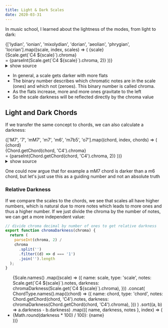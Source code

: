 ```yaml
---
title: Light & Dark Scales
date: 2020-03-31
---
```



In music school, I learned about the lightness of the modes, from light to dark:

<div>
  {['lydian', 'ionian', 'mixolydian', 'dorian', 'aeolian', 'phrygian', 'locrian'].map((scale, index, scales) => (
    <React.Fragment key={scale}>
      <Grid spacing={0} container style={{ width: '100%' }} alignItems="center">
        <Grid item xs={10}>
          <Score
            width={500}
            height={100}
            staves={rhythmicalScore(Rhythm.group(Scale.get(`C4 ${scale}`).notes.concat(['C5']), 4))}
          />
        </Grid>
        <Grid item xs={2}>
          {scale}
          <br />
          {Scale.get(`C4 ${scale}`).chroma}
          <br />= {parseInt(Scale.get(`C4 ${scale}`).chroma, 2)}
        </Grid>
      </Grid>
    </React.Fragment>
  ))}
</div>

<details>
<summary>show source</summary>


```ts
<div>
  {['lydian', 'ionian', 'mixolydian', 'dorian', 'aeolian', 'phrygian', 'locrian'].map((scale, index, scales) => (
    <React.Fragment key={scale}>
      <Grid spacing={0} container style={{ width: '100%' }} alignItems="center">
        <Grid item xs={10}>
          <Score
            width={500}
            height={100}
            staves={rhythmicalScore(Rhythm.group(Scale.get(`C4 ${scale}`).notes.concat(['C5']), 4))}
          />
        </Grid>
        <Grid item xs={2}>
          {scale}
          <br />
          {Scale.get(`C4 ${scale}`).chroma}
        </Grid>
      </Grid>
    </React.Fragment>
  ))}
</div>
```

</details>


- In general, a scale gets darker with more flats
- The binary number describes which chromatic notes are in the scale (ones) and which not (zeroes). This binary number is called chroma.
- As the flats increase, more and more ones gravitate to the left
- So the scale darkness will be reflected directly by the chroma value

## Light and Dark Chords

If we transfer the same concept to chords, we can also calculate a darkness:

<div>
  {['M7', '7', 'mM7', 'm7', 'm6', 'm7b5', 'o7'].map((chord, index, chords) => (
    <React.Fragment key={chord}>
      <Grid spacing={0} container style={{ width: '100%' }} alignItems="center">
        <Grid item xs={10}>
          <Score width={500} height={100} staves={rhythmicalScore([Chord.getChord(chord, 'C4').notes])} />
        </Grid>
        <Grid item xs={2}>
          {chord}
          <br />
          {Chord.getChord(chord, 'C4').chroma}
          <br />= {parseInt(Chord.getChord(chord, 'C4').chroma, 2)}
        </Grid>
      </Grid>
    </React.Fragment>
  ))}
</div>

<details>
<summary>show source</summary>


```ts
<div>
  {['M7', '7', 'mM7', 'm7', 'm6', 'm7b5', 'o7'].map((chord, index, chords) => (
    <React.Fragment key={chord}>
      <Grid spacing={0} container style={{ width: '100%' }} alignItems="center">
        <Grid item xs={10}>
          <Score width={500} height={100} staves={rhythmicalScore([Chord.getChord(chord, 'C4').notes])} />
        </Grid>
        <Grid item xs={2}>
          {chord}
          <br />
          {Chord.getChord(chord, 'C4').chroma}
          <br />= {parseInt(Chord.getChord(chord, 'C4').chroma, 2)}
        </Grid>
      </Grid>
    </React.Fragment>
  ))}
</div>
```

</details>


One could now argue that for example a mM7 chord is darker than a m6 chord, but let's just use this as a guiding number and not an absolute truth

### Relative Darkness

If we compare the scales to the chords, we see that scales all have higher numbers, which is natural due to more notes which leads to more ones and thus a higher number.
If we just divide the chroma by the number of notes, we can get a more independent value:

```ts
// divide chroma decimal by number of ones to get relative darkness
export function chromaDarkness(chroma) {
  return (
    parseInt(chroma, 2) /
    chroma
      .split('')
      .filter((d) => d === '1')
      .join('').length
  );
}
```

<div style={{ overflow: 'auto', maxHeight: '300px' }}>
  <ul>
    {Scale.names()
      .map((scale) => ({
        name: scale,
        type: 'scale',
        notes: Scale.get(`C4 ${scale}`).notes,
        darkness: chromaDarkness(Scale.get(`C4 ${scale}`).chroma),
      }))
      .concat(
        ChordType.names().map((chord) => ({
          name: chord,
          type: 'chord',
          notes: Chord.getChord(chord, 'C4').notes,
          darkness: chromaDarkness(Chord.getChord(chord, 'C4').chroma),
        }))
      )
      .sort((a, b) => a.darkness - b.darkness)
      .map(({ name, darkness, notes }, index) => (
        <li key={index}>
          <PlayButton
            events={renderRhythmObject({
              sequential: notes,
              duration: notes.length / 4,
            })}
            loop={false}
          />
          {Math.round(darkness * 100) / 100}: {name}
        </li>
      ))}
  </ul>
</div>
